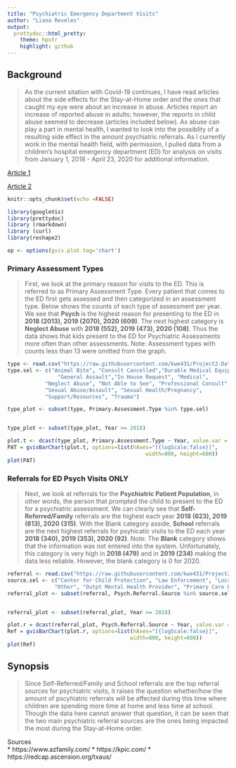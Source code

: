 ```yaml
--- 
title: "Psychiatric Emergency Department Visits"
author: "Liana Reveles"
output:
  prettydoc::html_pretty:
    theme: hpstr
    highlight: github
---
```


## **Background**
> As the current sitation with Covid-19 continues, I have read articles about the side effects for the Stay-at-Home order and the ones that caught my eye were about an increase in abuse. Articles report an increase of reported abuse in adults; however, the reports in child abuse seemed to decrease (articles included below). As abuse can play a part in mental health, I wanted to look into the possiblity of a resulting side effect in the amount psychiatric referrals. As I currently work in the mental health field, with permission, I pulled data from a children's hospital emergency department (ED) for analysis on visits from January 1, 2018 - April 23, 2020 for additional information. 

[Article 1](https://www.azfamily.com/news/continuing_coverage/coronavirus_coverage/side-effect-of-no-school-fewer-child-abuse-reports/article_93222788-7ad9-11ea-9737-131aec84859d.html)

[Article 2](https://kpic.com/news/local/domestic-violece-reports-have-nearly-doubles-since-stay-at-home-order-was-put-into-place)

```r
knitr::opts_chunk$set(echo =FALSE)

library(googleVis)
library(prettydoc)
library (rmarkdown)
library (curl)
library(reshape2)

op <- options(gvis.plot.tag='chart')
```


### **Primary Assessment Types**
> First, we look at the primary reason for visits to the ED. This is referred to as Primary Assessment Type. Every patient that comes to the ED first gets assessed and then categorized in an assessment type. Below shows the counts of each type of assessment per year.  We see that **Psych** is the highest reason for presenting to the ED in **2018 (2013), 2019 (2070), 2020 (609)**. The next highest category is **Neglect Abuse** with **2018 (552), 2019 (473), 2020 (108)**. Thus the data shows that kids present to the ED for Psychiatric Assessments more often than other assessments.
Note: Assessment types with counts less than 13 were omitted from the graph. 


```r

type <- read.csv("https://raw.githubusercontent.com/kwe431/Project2-Data/master/dat_Type.csv")
type.sel <- c("Animal Bite", "Consult Cancelled","Durable Medical Equipment",
                "General Assault","In House Request", "Medical",
            "Neglect Abuse", "Not Able to See", "Professional Consult", "Psych", "Safety & Education",
            "Sexual Abuse/Assault", "Sexual Health/Pregnancy", 
            "Support/Resources", "Trauma")

type_plot <- subset(type, Primary.Assessment.Type %in% type.sel)


type_plot <- subset(type_plot, Year >= 2018)

plot.t <- dcast(type_plot, Primary.Assessment.Type ~ Year, value.var = "Count")
PAT = gvisBarChart(plot.t, options=list(hAxes="[{logScale:false}]",
                                            width=800, height=600))
plot(PAT)

```


### **Referrals for ED Psych Visits ONLY**
> Next, we look at referrals for the **Psychiatric Patient Population**, in other words, the person that prompted the child to present to the ED for a psychiatric assessment. We can clearly see that **Self-Referred/Family** referrals are the highest each year **2018 (623), 2019 (813), 2020 (315)**.  With the Blank category asside, **School** referrals are the next highest referrals for psyhicatic visits to the ED each year **2018 (340), 2019 (353), 2020 (92)**.
Note: The **Blank** category shows that the information was not entered into the system. Unfortunately, this category is very high in **2018 (479)** and in **2019 (234)** making the data less reliable. However, the blank category is 0 for 2020.


```r

referral <- read.csv("https://raw.githubusercontent.com/kwe431/Project2-Data/master/dat_Ref.csv")
source.sel <- c("Center for Child Protection", "Law Enforcement", "Local Mental Health Authority", "Mobile Crisis Outreach Team", "N/A",
               "Other", "Outpt Mental Health Provider", "Primary Care Physician", "Psychiatric Emergency Services", "School", "Self-Referred/Family", "(blank)")
referral_plot <- subset(referral, Psych.Referral.Source %in% source.sel)


referral_plot <- subset(referral_plot, Year >= 2018)

plot.r = dcast(referral_plot, Psych.Referral.Source ~ Year, value.var = "Count")
Ref = gvisBarChart(plot.r, options=list(hAxes="[{logScale:false}]",
                                       width=800, height=600))
plot(Ref)
```


## **Synopsis**

> Since Self-Referred/Family and School referrals are the top referral sources for psychiatric visits, it raises the question whether/how the amount of pscyhiatric referrals will be affected during this time where children are spending more time at home and less time at school. Though the data here cannot answer that question, it can be seen that the two main psychiatric referral sources are the ones being impacted the most during the Stay-at-Home order. 


Sources  
* https://www.azfamily.com/
* https://kpic.com/
* https://redcap.ascension.org/txaus/


